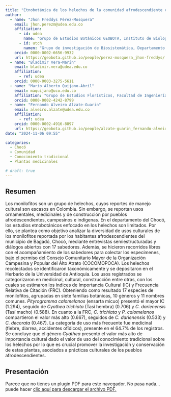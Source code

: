```yaml
---
title: "Etnobotánica de los helechos de la comunidad afrodescendiente en el Alto Atrato-Chocó, Colombia"
author:
  - name: "Jhon Freddys Pérez-Mosquera"
    email: jhon.perezm@udea.edu.co
    affiliation:
      - id: udea
        name: "Grupo de Estudios Botánicos GEOBOTA, Instituto de Biología, Facultad de Ciencias Exactas y Naturales, Universidad de Antioquia UdeA"
      - id: utch
        namen: "Grupo de investigación de Biosistemática, Departamento de Biología, Programa de Biología, Facultad de Ciencias Naturales y Exactas, Universidad Tecnológica del Chocó Diego Luis Córdoba"
    orcid: 0000-0002-6656-9932
    url: https://geobota.github.io/people/perez-mosquera_jhon-freddys/
  - name: "Bladimir Vera-Marín"
    email: bladimir.vera@udea.edu.co
    affiliation:
      - ref: udea
    orcid: 0000-0003-3275-5611
  - name: "Mario Alberto Quijano-Abril"
    email: maquijano@uco.edu.co
    affiliation: "Grupo de Estudios Florísticos, Facultad de Ingenierías, Universidad Católica de Oriente"
    orcid: 0000-0002-4242-8799
  - name: "Fernando Alveiro Alzate-Guarin"
    email: alveiro.alzate@udea.edu.co
    affiliation:
      - ref: udea
    orcid: 0000-0002-4916-8897
    url: https://geobota.github.io/people/alzate-guarin_fernando-alveiro/
date: "2024-11-06 09:55"

categories:
  - Chocó
  - Comunidad
  - Conocimiento tradicional
  - Plantas medicinales

# draft: true
---
```


## Resumen

Los monilofitos son un grupo de helechos, cuyos reportes de manejo cultural son escasos en Colombia. Sin embargo, se reportan usos ornamentales, medicinales y de construcción por pueblos afrodescendientes, campesinos e indígenas. En el departamento del Chocó, los estudios etnobotánicos enfocado en los helechos son limitados. Por ello, se plantea como objetivo analizar la diversidad de usos culturales de los monilofitos reportada por los habitantes afrodescendientes del municipio de Bagadó, Chocó, mediante entrevistas semiestructuradas y diálogos abiertos con 17 sabedores. Además, se hicieron recorridos libres con el acompañamiento de los sabedores para colectar los especímenes, bajo el permiso del Consejo Comunitario Mayor de la Organización Campesina y Popular del Alto Atrato (COCOMOPOCA). Los helechos recolectados se identificaron taxonómicamente y se depositaron en el Herbario de la Universidad de Antioquia. Los usos registrados se categorizaron en medicinal, cultural, construcción entre otras, con los cuales se estimaron los índices de Importancia Cultural (IC) y Frecuencia Relativa de Citación (FRC). Obteniendo como resultado 17 especies de monilofitos, agrupadas en siete familias botánicas, 10 géneros y 11 nombres comunes. *Pityrogramma calomelanos* (ensarta micuo) presentó el mayor IC (1.294), seguido de *Cyathea trichiata* (Tasí hembra) (0.706) y *C. darienensis* (Tasí macho) (0.588). En cuanto a la FRC, *C. trichiata* y *P. calomelanos* compartieron el valor más alto (0.667), seguidos de *C. darienensis* (0.533) y *C. decorata* (0.467). La categoría de uso más frecuente fue medicinal (fiebre, diarrea, accidentes ofídicos), presente en el 64.7% de los registros. Se concluye que el género *Cyathea* presentó el valor más alto de importancia cultural dado el valor de uso del conocimiento tradicional sobre los helechos por lo que es crucial promover la investigación y conservación de estas plantas, asociados a prácticas culturales de los pueblos afrodescendientes.

## Presentación

```{=html}
<object data="presentacion_xii-ccb.pdf" type="application/pdf" width="800" height="460">
    <p>Parece que no tienes un plugin PDF para este navegador.
    No pasa nada… puede hacer <a href="presentacion_xii-ccb.pdf">clic aquí
    para descargar el archivo PDF.</a></p>
</object>
```

<!-- ## Citación -->
